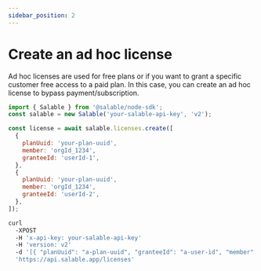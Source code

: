 ```yaml
---
sidebar_position: 2
---
```



# Create an ad hoc license

Ad hoc licenses are used for free plans or if you want to grant a specific
customer free access to a paid plan. In this case, you can create an ad hoc
license to bypass payment/subscription.

<Tabs>
<TabItem value="node" label="Node.js">

```js
import { Salable } from '@salable/node-sdk';
const salable = new Salable('your-salable-api-key', 'v2');

const license = await salable.licenses.create([
  {
    planUuid: 'your-plan-uuid',
    member: 'orgId_1234',
    granteeId: 'userId-1',
  },
  {
    planUuid: 'your-plan-uuid',
    member: 'orgId_1234',
    granteeId: 'userId-2',
  },
]);
```

</TabItem>
<TabItem value="curl" label="cURL">

```bash
curl
  -XPOST
  -H 'x-api-key: your-salable-api-key'
  -H 'version: v2'
  -d '[{ "planUuid": "a-plan-uuid", "granteeId": "a-user-id", "member": "a-user-id" }, { "planUuid": "a-plan-uuid", "granteeId": "a-user-id", "member: "a-user-id"}]'
  'https://api.salable.app/licenses'

```

</TabItem>
</Tabs>
